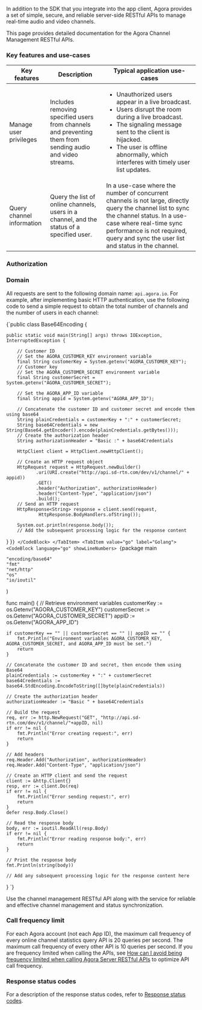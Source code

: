 
In addition to the SDK that you integrate into the app client, Agora provides a set of simple, secure, and reliable server-side RESTful APIs to manage real-time audio and video channels.

This page provides detailed documentation for the Agora Channel Management RESTful APIs.

### Key features and use-cases

| Key features | Description | Typical application use-cases |
|---|---|---|
| Manage user privileges | Includes removing specified users from channels and preventing them from sending audio and video streams. | <ul><li>Unauthorized users appear in a live broadcast.</li> <li>Users disrupt the room during a live broadcast.</li> <li>The signaling message sent to the client is hijacked.</li> <li>The user is offline abnormally, which interferes with timely user list updates.</li></ul> |
| Query channel information | Query the list of online channels, users in a channel, and the status of a specified user. | In a use-case where the number of concurrent channels is not large, directly query the channel list to sync the channel status. In a use-case where real-time sync performance is not required, query and sync the user list and status in the channel. |

### Authorization

<Authorization/>

### Domain

All requests are sent to the following domain name: `api.agora.io`. For example, after implementing basic HTTP authentication, use the following code to send a simple request to obtain the total number of channels and the number of users in each channel:

<Tabs groupId="language">
<TabItem value="java" label="Java">
<CodeBlock language="java" showLineNumbers>
{`public class Base64Encoding {

    public static void main(String[] args) throws IOException, InterruptedException {

        // Customer ID
        // Set the AGORA_CUSTOMER_KEY environment variable
        final String customerKey = System.getenv("AGORA_CUSTOMER_KEY");
        // Customer key
        // Set the AGORA_CUSTOMER_SECRET environment variable
        final String customerSecret = System.getenv("AGORA_CUSTOMER_SECRET");

        // Set the AGORA_APP_ID variable
        final String appid = System.getenv("AGORA_APP_ID");

        // Concatenate the customer ID and customer secret and encode them using base64
        String plainCredentials = customerKey + ":" + customerSecret;
        String base64Credentials = new String(Base64.getEncoder().encode(plainCredentials.getBytes()));
        // Create the authorization header
        String authorizationHeader = "Basic :" + base64Credentials

        HttpClient client = HttpClient.newHttpClient();

        // Create an HTTP request object
        HttpRequest request = HttpRequest.newBuilder()
               .uri(URI.create("http://api.sd-rtn.com/dev/v1/channel/" + appid))
               .GET()
               .header("Authorization", authorizationHeader)
               .header("Content-Type", "application/json")
               .build();
        // Send an HTTP request
        HttpResponse<String> response = client.send(request,
                HttpResponse.BodyHandlers.ofString());

        System.out.println(response.body());
        // Add the subsequent processing logic for the response content
   }
}`}
</CodeBlock>
</TabItem>
<TabItem value="go" label="Golang">
<CodeBlock language="go" showLineNumbers>
{`package main

	"encoding/base64"
	"fmt"
	"net/http"
	"os"
	"io/ioutil"
)

func main() {
	// Retrieve environment variables
	customerKey := os.Getenv("AGORA_CUSTOMER_KEY")
	customerSecret := os.Getenv("AGORA_CUSTOMER_SECRET")
	appID := os.Getenv("AGORA_APP_ID")

	if customerKey == "" || customerSecret == "" || appID == "" {
		fmt.Println("Environment variables AGORA_CUSTOMER_KEY, AGORA_CUSTOMER_SECRET, and AGORA_APP_ID must be set.")
		return
	}

	// Concatenate the customer ID and secret, then encode them using Base64
	plainCredentials := customerKey + ":" + customerSecret
	base64Credentials := base64.StdEncoding.EncodeToString([]byte(plainCredentials))

	// Create the authorization header
	authorizationHeader := "Basic " + base64Credentials

	// Build the request
	req, err := http.NewRequest("GET", "http://api.sd-rtn.com/dev/v1/channel/"+appID, nil)
	if err != nil {
		fmt.Println("Error creating request:", err)
		return
	}

	// Add headers
	req.Header.Add("Authorization", authorizationHeader)
	req.Header.Add("Content-Type", "application/json")

	// Create an HTTP client and send the request
	client := &http.Client{}
	resp, err := client.Do(req)
	if err != nil {
		fmt.Println("Error sending request:", err)
		return
	}
	defer resp.Body.Close()

	// Read the response body
	body, err := ioutil.ReadAll(resp.Body)
	if err != nil {
		fmt.Println("Error reading response body:", err)
		return
	}

	// Print the response body
	fmt.Println(string(body))

	// Add any subsequent processing logic for the response content here
}
`}
</CodeBlock>
</TabItem>
</Tabs>

Use the channel management RESTful API along with the [<Vg k="NCS_LONG" />](../advanced-features/receive-notifications) service for reliable and effective channel management and status synchronization.

### Call frequency limit

For each Agora account (not each App ID), the maximum call frequency of every online channel statistics query API is 20 queries per second. The maximum call frequency of every other API is 10 queries per second. If you are frequency limited when calling the APIs, see [How can I avoid being frequency limited when calling Agora Server RESTful APIs](/help/integration-issues/restful_api_call_frequency/) to optimize API call frequency.

### Response status codes

For a description of the response status codes, refer to [Response status codes](response-status-code).
